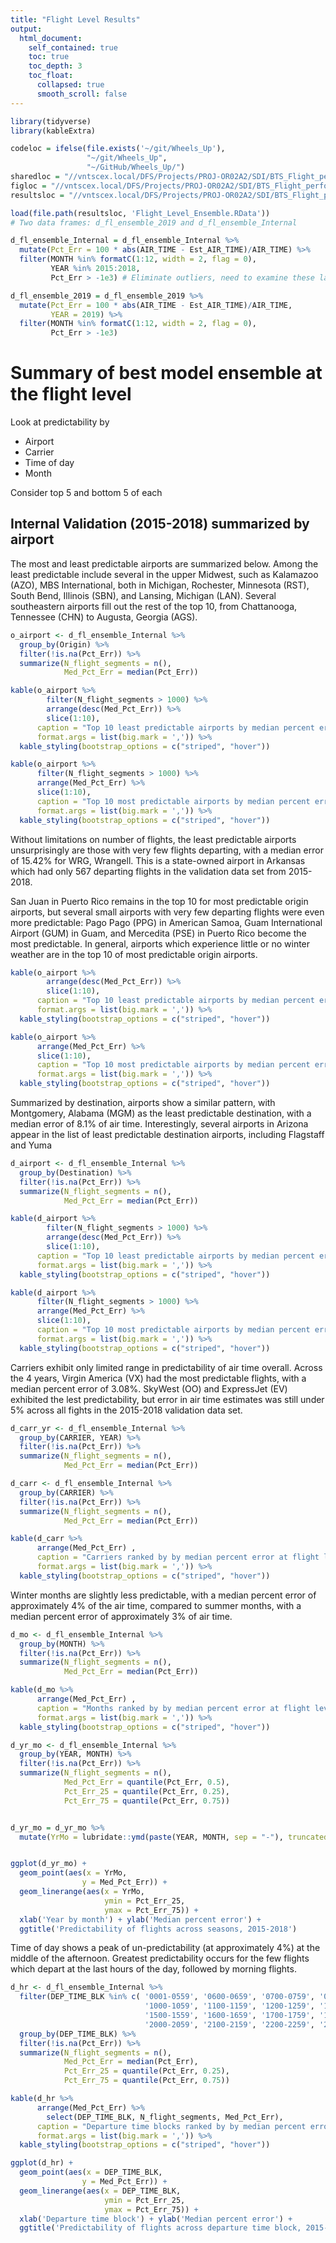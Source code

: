 ```yaml
---
title: "Flight Level Results"
output: 
  html_document:
    self_contained: true
    toc: true
    toc_depth: 3
    toc_float:
      collapsed: true
      smooth_scroll: false
---
```


<!-- saved from url=(0014)about:internet -->
<!-- This needs to be manually added to the second line of the html -->

```r
library(tidyverse)
library(kableExtra)

codeloc = ifelse(file.exists('~/git/Wheels_Up'),
                 "~/git/Wheels_Up",
                 "~/GitHub/Wheels_Up/")
sharedloc = "//vntscex.local/DFS/Projects/PROJ-OR02A2/SDI/BTS_Flight_performance/Data"
figloc = "//vntscex.local/DFS/Projects/PROJ-OR02A2/SDI/BTS_Flight_performance/Figures"
resultsloc = "//vntscex.local/DFS/Projects/PROJ-OR02A2/SDI/BTS_Flight_performance/Results"

load(file.path(resultsloc, 'Flight_Level_Ensemble.RData'))
# Two data frames: d_fl_ensemble_2019 and d_fl_ensemble_Internal

d_fl_ensemble_Internal = d_fl_ensemble_Internal %>%
  mutate(Pct_Err = 100 * abs(AIR_TIME - Est_AIR_TIME)/AIR_TIME) %>%
  filter(MONTH %in% formatC(1:12, width = 2, flag = 0),
         YEAR %in% 2015:2018,
         Pct_Err > -1e3) # Eliminate outliers, need to examine these later

d_fl_ensemble_2019 = d_fl_ensemble_2019 %>%
  mutate(Pct_Err = 100 * abs(AIR_TIME - Est_AIR_TIME)/AIR_TIME,
         YEAR = 2019) %>%
  filter(MONTH %in% formatC(1:12, width = 2, flag = 0),
         Pct_Err > -1e3)

```


# Summary of best model ensemble at the flight level

Look at predictability by 

- Airport
- Carrier
- Time of day
- Month

Consider top 5 and bottom 5 of each

## Internal Validation (2015-2018) summarized by airport

The most and least predictable airports are summarized below. Among the least predictable include several in the upper Midwest, such as Kalamazoo (AZO), MBS International, both in Michigan, Rochester, Minnesota (RST), South Bend, Illinois (SBN), and Lansing, Michigan (LAN). Several southeastern airports fill out the rest of the top 10, from Chattanooga, Tennessee (CHN) to Augusta, Georgia (AGS).

```r
o_airport <- d_fl_ensemble_Internal %>%
  group_by(Origin) %>%
  filter(!is.na(Pct_Err)) %>%
  summarize(N_flight_segments = n(),
            Med_Pct_Err = median(Pct_Err))

kable(o_airport %>%
        filter(N_flight_segments > 1000) %>%
        arrange(desc(Med_Pct_Err)) %>% 
        slice(1:10),
      caption = "Top 10 least predictable airports by median percent error at flight level, for origin airports with at least 1000 departing flights.",
      format.args = list(big.mark = ',')) %>% 
  kable_styling(bootstrap_options = c("striped", "hover")) 

kable(o_airport %>% 
      filter(N_flight_segments > 1000) %>%
      arrange(Med_Pct_Err) %>% 
      slice(1:10),
      caption = "Top 10 most predictable airports by median percent error at flight level, for origin airports with at least 1000 departing flights.",
      format.args = list(big.mark = ',')) %>% 
  kable_styling(bootstrap_options = c("striped", "hover")) 


```

Without limitations on number of flights, the least predictable airports unsurprisingly are those with very few flights departing, with a median error of 15.42% for WRG, Wrangell. This is a state-owned airport in Arkansas which had only 567 departing flights in the validation data set from 2015-2018.

San Juan in Puerto Rico remains in the top 10 for most predictable origin airports, but several small airports with very few departing flights were even more predictable: Pago Pago (PPG) in American Samoa, Guam International Airport (GUM) in Guam, and Mercedita (PSE) in Puerto Rico become the most predictable. In general, airports which experience little or no winter weather are in the top 10 of most predictable origin airports.

```r
kable(o_airport %>%
        arrange(desc(Med_Pct_Err)) %>% 
        slice(1:10),
      caption = "Top 10 least predictable airports by median percent error at flight level, all origin airports.",
      format.args = list(big.mark = ',')) %>% 
  kable_styling(bootstrap_options = c("striped", "hover")) 

kable(o_airport %>% 
      arrange(Med_Pct_Err) %>% 
      slice(1:10),
      caption = "Top 10 most predictable airports by median percent error at flight level, for all origin airports.",
      format.args = list(big.mark = ',')) %>% 
  kable_styling(bootstrap_options = c("striped", "hover")) 
```

Summarized by destination, airports show a similar pattern, with Montgomery, Alabama (MGM) as the least predictable destination, with a median error of 8.1% of air time. Interestingly, several airports in Arizona appear in the list of least predictable destination airports, including Flagstaff and Yuma 

```r
d_airport <- d_fl_ensemble_Internal %>%
  group_by(Destination) %>%
  filter(!is.na(Pct_Err)) %>%
  summarize(N_flight_segments = n(),
            Med_Pct_Err = median(Pct_Err))

kable(d_airport %>%
        filter(N_flight_segments > 1000) %>%
        arrange(desc(Med_Pct_Err)) %>% 
        slice(1:10),
      caption = "Top 10 least predictable airports by median percent error at flight level, for destination airports with at least 1000 arriving flights.",
      format.args = list(big.mark = ',')) %>% 
  kable_styling(bootstrap_options = c("striped", "hover")) 

kable(d_airport %>% 
      filter(N_flight_segments > 1000) %>%
      arrange(Med_Pct_Err) %>% 
      slice(1:10),
      caption = "Top 10 most predictable airports by median percent error at flight level, for origin airports with at least 1000 arriving flights.",
      format.args = list(big.mark = ',')) %>% 
  kable_styling(bootstrap_options = c("striped", "hover")) 

```

Carriers exhibit only limited range in predictability of air time overall. Across the 4 years, Virgin America (VX) had the most predictable flights, with a median percent error of 3.08%. SkyWest (OO) and ExpressJet (EV) exhibited the lest predictability, but error in air time estimates was still under 5% across all fights in the 2015-2018 validation data set.

```r
d_carr_yr <- d_fl_ensemble_Internal %>%
  group_by(CARRIER, YEAR) %>%
  filter(!is.na(Pct_Err)) %>%
  summarize(N_flight_segments = n(),
            Med_Pct_Err = median(Pct_Err))

d_carr <- d_fl_ensemble_Internal %>%
  group_by(CARRIER) %>%
  filter(!is.na(Pct_Err)) %>%
  summarize(N_flight_segments = n(),
            Med_Pct_Err = median(Pct_Err))

kable(d_carr %>% 
      arrange(Med_Pct_Err) ,
      caption = "Carriers ranked by by median percent error at flight level, from 2015-2018.",
      format.args = list(big.mark = ',')) %>% 
  kable_styling(bootstrap_options = c("striped", "hover")) 
```

Winter months are slightly less predictable, with a median percent error of approximately 4% of the air time, compared to summer months, with a median percent error of approximately 3% of air time.

```r
d_mo <- d_fl_ensemble_Internal %>%
  group_by(MONTH) %>%
  filter(!is.na(Pct_Err)) %>%
  summarize(N_flight_segments = n(),
            Med_Pct_Err = median(Pct_Err))

kable(d_mo %>% 
      arrange(Med_Pct_Err) ,
      caption = "Months ranked by by median percent error at flight level, from 2015-2018.",
      format.args = list(big.mark = ',')) %>% 
  kable_styling(bootstrap_options = c("striped", "hover")) 

d_yr_mo <- d_fl_ensemble_Internal %>%
  group_by(YEAR, MONTH) %>%
  filter(!is.na(Pct_Err)) %>%
  summarize(N_flight_segments = n(),
            Med_Pct_Err = quantile(Pct_Err, 0.5),
            Pct_Err_25 = quantile(Pct_Err, 0.25),
            Pct_Err_75 = quantile(Pct_Err, 0.75)) 


d_yr_mo = d_yr_mo %>%
  mutate(YrMo = lubridate::ymd(paste(YEAR, MONTH, sep = "-"), truncated = 1))


ggplot(d_yr_mo) +
  geom_point(aes(x = YrMo,
                y = Med_Pct_Err)) + 
  geom_linerange(aes(x = YrMo,
                     ymin = Pct_Err_25,
                     ymax = Pct_Err_75)) +
  xlab('Year by month') + ylab('Median percent error') +
  ggtitle('Predictability of flights across seasons, 2015-2018')

```

Time of day shows a peak of un-predictability (at approximately 4%) at the middle of the afternoon. Greatest predictability occurs for the few flights which depart at the last hours of the day, followed by morning flights.

```r
d_hr <- d_fl_ensemble_Internal %>%
  filter(DEP_TIME_BLK %in% c( '0001-0559', '0600-0659', '0700-0759', '0800-0859', '0900-0959', 
                              '1000-1059', '1100-1159', '1200-1259', '1300-1359', '1400-1459', 
                              '1500-1559', '1600-1659', '1700-1759', '1800-1859', '1900-1959', 
                              '2000-2059', '2100-2159', '2200-2259', '2300-2359')) %>%
  group_by(DEP_TIME_BLK) %>%
  filter(!is.na(Pct_Err)) %>%
  summarize(N_flight_segments = n(),
            Med_Pct_Err = median(Pct_Err),
            Pct_Err_25 = quantile(Pct_Err, 0.25),
            Pct_Err_75 = quantile(Pct_Err, 0.75))

kable(d_hr %>% 
      arrange(Med_Pct_Err) %>%
        select(DEP_TIME_BLK, N_flight_segments, Med_Pct_Err),
      caption = "Departure time blocks ranked by by median percent error at flight level, from 2015-2018.",
      format.args = list(big.mark = ',')) %>% 
  kable_styling(bootstrap_options = c("striped", "hover")) 

ggplot(d_hr) +
  geom_point(aes(x = DEP_TIME_BLK,
                y = Med_Pct_Err)) + 
  geom_linerange(aes(x = DEP_TIME_BLK,
                     ymin = Pct_Err_25,
                     ymax = Pct_Err_75)) +
  xlab('Departure time block') + ylab('Median percent error') +
  ggtitle('Predictability of flights across departure time block, 2015-2018')

```